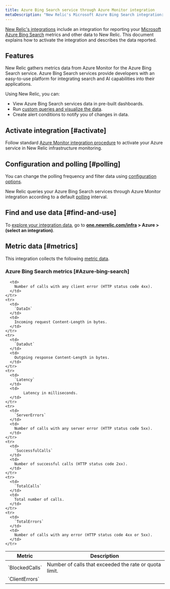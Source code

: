 ```yaml
---
title: Azure Bing Search service through Azure Monitor integration
metaDescription: "New Relic's Microsoft Azure Bing Search integration: what data it reports and how to enable it."
---
```


[New Relic's integrations](/docs/infrastructure/integrations-getting-started/getting-started/introduction-infrastructure-integrations) include an integration for reporting your [Microsoft Azure Bing Search](https://learn.microsoft.com/en-us/bing/search-apis/bing-web-search/) metrics and other data to New Relic. This document explains how to activate the integration and describes the data reported.

## Features

New Relic gathers metrics data from Azure Monitor for the Azure Bing Search service. Azure Bing Search services provide developers with an easy-to-use platform for integrating search and AI capabilities into their applications.

Using New Relic, you can:

* View Azure Bing Search services data in pre-built dashboards.
* Run [custom queries and visualize the data](/docs/infrastructure/integrations-getting-started/getting-started/use-integration-data-new-relic-insights).
* Create alert conditions to notify you of changes in data.

## Activate integration [#activate]

Follow standard [Azure Monitor integration procedure](/docs/infrastructure/microsoft-azure-integrations/azure-integrations-list/azure-monitor) to activate your Azure service in New Relic infrastructure monitoring.

## Configuration and polling [#polling]

You can change the polling frequency and filter data using [configuration options](/docs/infrastructure/microsoft-azure-integrations/azure-integrations-list/azure-monitor/#settings).

New Relic queries your Azure Bing Search services through Azure Monitor integration according to a default [polling](/docs/infrastructure/microsoft-azure-integrations/azure-integrations-list/azure-monitor/#settings) interval.

## Find and use data [#find-and-use]

To [explore your integration data](/docs/infrastructure/integrations/find-use-infrastructure-integration-data), go to **[one.newrelic.com/infra](https://one.newrelic.com/infra) > Azure > (select an integration)**.

## Metric data [#metrics]

This integration collects the following [metric data](/docs/infrastructure/integrations-getting-started/getting-started/understand-integration-data-data-types#metric).

### Azure Bing Search metrics [#Azure-bing-search]

<table>
  <thead>
    <tr>
      <th style={{ width: "300px" }}>
        Metric
      </th>
      <th>
        Description
      </th>
    </tr>
  </thead>
  <tbody>
    <tr>
      <td>
        `BlockedCalls`
      </td>
      <td>
        Number of calls that exceeded the rate or quota limit.
      </td>
    </tr>
    <tr>
      <td>
        `ClientErrors`
      </td>

      <td>
        Number of calls with any client error (HTTP status code 4xx).
      </td>
    </tr>
    <tr>
      <td>
        `DataIn`
      </td>
      <td>
        Incoming request Content-Length in bytes.
      </td>
    </tr>
    <tr>
      <td>
        `DataOut`
      </td>
      <td>
        Outgoing response Content-Length in bytes.
      </td>
    </tr>
    <tr>
      <td>
        `Latency`
      </td>
      <td>
        	Latency in milliseconds.
      </td>
    </tr>
    <tr>
      <td>
        `ServerErrors`
      </td>
      <td>
        Number of calls with any server error (HTTP status code 5xx).
      </td>
    </tr> 
    <tr>
      <td>
        `SuccessfulCalls`
      </td>
      <td>
        Number of successful calls (HTTP status code 2xx).
      </td>
    </tr> 
    <tr>
      <td>
        `TotalCalls`
      </td>
      <td>
        Total number of calls.
      </td>
    </tr> 
    <tr>
      <td>
        `TotalErrors`
      </td>
      <td>
        Number of calls with any error (HTTP status code 4xx or 5xx).
      </td>
    </tr> 
  </tbody>
</table>
